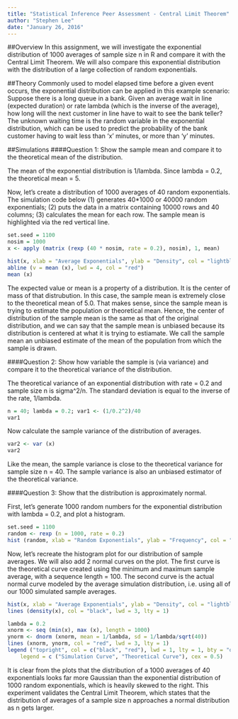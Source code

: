 ```yaml
---
title: "Statistical Inference Peer Assessment - Central Limit Theorem"
author: "Stephen Lee"
date: "January 26, 2016"
---
```


##Overview
In this assignment, we will investigate the exponential distribution of 1000 averages of sample size n in R and compare it with the Central Limit Theorem. We will also compare this exponential distribution with the distribution of a large collection of random exponentials.


##Theory
Commonly used to model elapsed time before a given event occurs, the exponential distribution can be applied in this example scenario: Suppose there is a long queue in a bank. Given an average wait in line (expected duration) or rate lambda (which is the inverse of the average), how long will the next customer in line have to wait to see the bank teller? The unknown waiting time is the random variable in the exponential distribution, which can be used to predict the probability of the bank customer having to wait less than 'x' minutes, or more than 'y' minutes.


##Simulations
####Question 1: Show the sample mean and compare it to the theoretical mean of the distribution.

The mean of the exponential distribution is 1/lambda. Since lambda = 0.2, the theoretical mean = 5.

Now, let's create a distribution of 1000 averages of 40 random exponentials. The simulation code below (1) generates 40*1000 or 40000 random exponentials; (2) puts the data in a matrix containing 10000 rows and 40 columns; (3) calculates the mean for each row. The sample mean is highlighted via the red vertical line.

```r
set.seed = 1100
nosim = 1000
x <- apply (matrix (rexp (40 * nosim, rate = 0.2), nosim), 1, mean)

hist(x, xlab = "Average Exponentials", ylab = "Density", col = "lightblue", main = "Distribution of 1000 Avg Exponentials (n = 40)")
abline (v = mean (x), lwd = 4, col = "red")
mean (x)
```

The expected value or mean is a property of a distribution. It is the center of mass of that distrubution. In this case, the sample mean is extremely close to the theoretical mean of 5.0. That makes sense, since the sample mean is trying to estimate the population or theoretical mean. Hence, the center of distribution of the sample mean is the same as that of the original distribution, and we can say that the sample mean is unbiased because its distribution is centered at what it is trying to estiamate. We call the sample mean an unbiased estimate of the mean of the population from which the sample is drawn. 



####Question 2: Show how variable the sample is (via variance) and compare it to the theoretical variance of the distribution.

The theoretical variance of an exponential distribution with rate = 0.2 and sample size n is sigma^2/n. The standard deviation is equal to the inverse of the rate, 1/lambda.

```r
n = 40; lambda = 0.2; var1 <- (1/0.2^2)/40
var1
```

Now calculate the sample variance of the distribution of averages.
```r
var2 <- var (x)
var2
```

Like the mean, the sample variance is close to the theoretical variance for sample size n = 40. The sample variance is also an unbiased estimator of the theoretical variance.



####Question 3: Show that the distribution is approximately normal.

First, let's generate 1000 random numbers for the exponential distribution with lambda = 0.2, and plot a histogram.

```r
set.seed = 1100
random <- rexp (n = 1000, rate = 0.2)
hist (random, xlab = "Random Exponentials", ylab = "Frequency", col = "lightgreen", main = "Distribution of 1000 Random Exponentials")
```

Now, let's recreate the histogram plot for our distribution of sample averages. We will also add 2 normal curves on the plot. The first curve is the theoretical curve created using the minimum and maximum sample average, with a sequence length = 100. The second curve is the actual normal curve modeled by the average simulation distribution, i.e. using all of our 1000 simulated sample averages.

```r
hist(x, xlab = "Average Exponentials", ylab = "Density", col = "lightblue", main = "Distribution of 1000 Avg Exponentials (n = 40)", prob = TRUE)
lines (density(x), col = "black", lwd = 3, lty = 1)

lambda = 0.2
xnorm <- seq (min(x), max (x), length = 1000)
ynorm <- dnorm (xnorm, mean = 1/lambda, sd = 1/lambda/sqrt(40))
lines (xnorm, ynorm, col = "red", lwd = 3, lty = 1)
legend ("topright", col = c("black", "red"), lwd = 1, lty = 1, bty = "o",
	legend = c ("Simulation Curve", "Theoretical Curve"), cex = 0.5) 
```

It is clear from the plots that the distribution of a 1000 averages of 40 exponentials looks far more Gaussian than the exponential distribution of 1000 random exponentials, which is heavily skewed to the right. This experiment validates the Central Limit Theorem, which states that the distribution of averages of a sample size n approaches a normal distribution as n gets larger.



